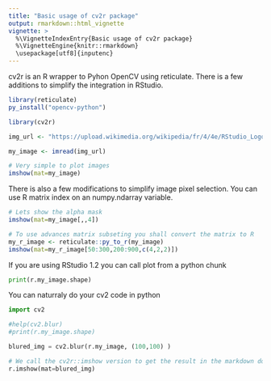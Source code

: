 ```yaml
---
title: "Basic usage of cv2r package"
output: rmarkdown::html_vignette
vignette: >
  %\VignetteIndexEntry{Basic usage of cv2r package}
  %\VignetteEngine{knitr::rmarkdown}
  \usepackage[utf8]{inputenc}
---
```


cv2r is an R wrapper to Pyhon OpenCV using reticulate.
There is a few additions to simplify the integration in RStudio.

```r
library(reticulate)
py_install("opencv-python")

library(cv2r)

img_url <- "https://upload.wikimedia.org/wikipedia/fr/4/4e/RStudio_Logo.png"

my_image <- imread(img_url)

# Very simple to plot images
imshow(mat=my_image)
```

There is also a few modifications to simplify image pixel selection. You can use R matrix index on an numpy.ndarray variable.

```r

# Lets show the alpha mask
imshow(mat=my_image[,,4])
```

```r
# To use advances matrix subseting you shall convert the matrix to R 
my_r_image <- reticulate::py_to_r(my_image)
imshow(mat=my_r_image[50:300,200:900,c(4,2,2)])
```

If you are using RStudio 1.2 you can call plot from a python chunk

```python

print(r.my_image.shape)

```

You can naturraly do your cv2 code in python

```python
import cv2

#help(cv2.blur)
#print(r.my_image.shape)

blured_img = cv2.blur(r.my_image, (100,100) )

# We call the cv2r::imshow version to get the result in the markdown document
r.imshow(mat=blured_img)

```

